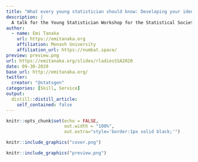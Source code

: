 ```yaml
---
title: "What every young statistician should know: Developing your identity, networking and marketing"
description: |
  A talk for the Young Statistician Workshop for the Statistical Society of Australia Western Australia Branch
author:
  - name: Emi Tanaka
    url: https://emitanaka.org
    affiliation: Monash University
    affiliation_url: https://numbat.space/
preview: preview.png
url: https://emitanaka.org/slides/rladiesSSA2020
date: 09-30-2020
base_url: http://emitanaka.org/
twitter:
  creator: "@statsgen"
categories: [Skill, Service]
output:
  distill::distill_article:
    self_contained: false
---
```



```r
knitr::opts_chunk$set(echo = FALSE,
                      out.width = "100%",
                      out.extra="style='border:1px solid black;'")
```

<a href="`r rmarkdown::metadata$url`">
```r
knitr::include_graphics("cover.png")
```
</a>


```r
knitr::include_graphics("preview.png")
```